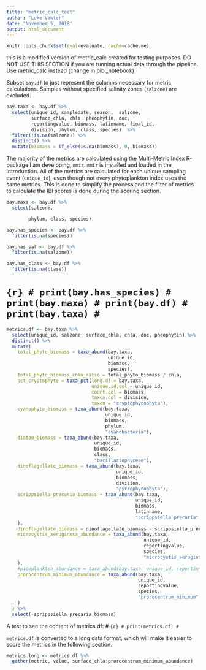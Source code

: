 ```yaml
---
title: "metric_calc_test"
author: "Luke Vawter"
date: "November 5, 2018"
output: html_document
---
```


```r
knitr::opts_chunk$set(eval=evaluate, cache=cache.me)
```

this is a modified version of metric_calc created for testing purposes. DO NOT USE THIS SECTION if you are running actual data through the pipeline. Use metric_calc instead (change in pibi_notebook)

Subset `bay.df` to just represent the columns necessary for metric calculations. Samples without specified salinity zones (`salzone`) are excluded.
```r
bay.taxa <- bay.df %>% 
  select(unique_id, sampledate, season,  salzone,
         surface_chla, chla, pheophytin, doc,
         reportingvalue, biomass, latinname, final_id,
         division, phylum, class, species)  %>% 
  filter(!is.na(salzone)) %>% 
  distinct() %>% 
  mutate(biomass = if_else(is.na(biomass), 0, biomass))
```

The majority of the metrics are calculated using the Multi-Metric Index R-package I am developing, `mmir`. `mmir` is installed and loaded in the Introduction. All of the metrics are calculated for each unique sampling event (`unique_id`), even though not every phytoplankton index uses the same metrics. This is done to simplify the process and the filter of metrics to calculate the IBI scores is done during the scoring section.

```r
bay.maxa <- bay.df %>% 
  select(salzone,

        phylum, class, species)

bay.has_species <- bay.df %>%
  filter(is.na(species))

```


```r

bay.has_sal <- bay.df %>%
  filter(is.na(salzone))

bay.has_class <- bay.df %>%
  filter(is.na(class))
```

# ```{r}
# print(bay.has_species)
# print(bay.maxa)
# print(bay.df)
# print(bay.taxa)
# ```



```r
metrics.df <- bay.taxa %>%
  select(unique_id, salzone, surface_chla, chla, doc, pheophytin) %>%
  distinct() %>%
  mutate(
    total_phyto_biomass = taxa_abund(bay.taxa,
                                     unique_id,
                                     biomass,
                                     species),
    total_phyto_biomass_chla_ratio = total_phyto_biomass / chla,
    pct_cryptophyte = taxa_pct(long.df = bay.taxa,
                               unique.id.col = unique_id,
                               count.col = biomass,
                               taxon.col = division,
                               taxon = "cryptophycophyta"),
    cyanophyte_biomass = taxa_abund(bay.taxa,
                                    unique_id,
                                    biomass,
                                    phylum,
                                    "cyanobacteria"),
    diatom_biomass = taxa_abund(bay.taxa,
                                unique_id,
                                biomass,
                                class,
                                "bacillariophyceae"),
    dinoflagellate_biomass = taxa_abund(bay.taxa,
                                        unique_id,
                                        biomass,
                                        division,
                                        "pyrrophycophyta"),
    scrippsiella_precaria_biomass = taxa_abund(bay.taxa,
                                               unique_id,
                                               biomass,
                                               latinname,
                                               "scrippsiella_precaria"
    ),
    dinoflagellate_biomass = dinoflagellate_biomass - scrippsiella_precaria_biomass,
    microcystis_aeruginosa_abundance = taxa_abund(bay.taxa,
                                                  unique_id,
                                                  reportingvalue,
                                                  species,
                                                  "microcystis_aeruginosa"
    ),
    #picoplankton_abundance = taxa_abund(bay.taxa, unique_id, reportingvalue, picoplankton, TRUE),
    prorocentrum_minimum_abundance = taxa_abund(bay.taxa,
                                                unique_id,
                                                reportingvalue,
                                                species,
                                                "prorocentrum_minimum"
    )
  ) %>%
  select(-scrippsiella_precaria_biomass)
```

A test to see the content of metrics.df:
# ```{r}
# print(metrics.df)
# ```


`metrics.df` is converted to a long data format, which will make it easier to score the metrics in the following section.
```r
metrics.long <- metrics.df %>% 
  gather(metric, value, surface_chla:prorocentrum_minimum_abundance)
```

